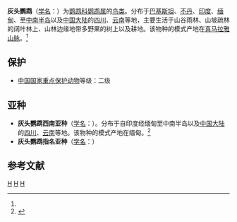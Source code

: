 {{Speciesbox
| taxon = Psittacula himalayana
| status = LC |  status_system = iucn3.1
| status_ref = <ref  name=iucn>{{IUCN2010|version=2010.3| assessors = [[國際鳥盟|國際鳥盟]] | year = 2009 |  id = 142565 | title = Psittacula himalayana |downloaded =  2010-11-5}}</ref>
| image = Slaty headed Parakeet I IMG 3102c.jpg
| binomial_authority = (Lesson, 1832)<ref name='id2104'>{{cite web| url =http://www.bioinfo.cn/db05/BjdwSpecies.php?action=view&id=2104| title =灰头鹦鹉| work =《中国动物物种编目数据库》| publisher =中国科学院微生物研究所| author =中国科学院动物研究所| accessdate =2009-04-04| deadurl =yes| archiveurl =https://web.archive.org/web/20160305105849/http://www.bioinfo.cn/db05/BjdwSpecies.php?action=view&id=2104| archivedate =2016-03-05}}</ref>
}}

'''灰头鹦鹉'''（[[学名|学名]]：{{lang|la|''Psittacula himalayana''}}）为[[鹦鹉科|鹦鹉科]][[鹦鹉属|鹦鹉属]]的[[鸟类|鸟类]]。分布于[[巴基斯坦|巴基斯坦]]、[[不丹|不丹]]、[[印度|印度]]、[[缅甸|缅甸]]、至[[中南半岛|中南半岛]]以及[[中国大陆|中国大陆]]的[[四川|四川]]、[[云南|云南]]等地，主要生活于山谷雨林、山坡疏林的阔叶林上、山林边缘地带多野果的树上以及耕地。该物种的模式产地在[[喜马拉雅山脉|喜马拉雅山脉]]。<ref name='id2104'/>

== 保护 ==
*[[中國國家重點保護野生動物名錄|中国国家重点保护动物]]等级：二级

== 亚种 ==
*'''灰头鹦鹉西南亚种'''（[[学名|学名]]：{{lang|la|''Psittacula himalayana finschii''}}）。分布于自印度经缅甸至中南半岛以及[[中国大陆|中国大陆]]的[[四川|四川]]、[[云南|云南]]等地。该物种的模式产地在缅甸。<ref name='id2105'>{{cite web| url =http://www.bioinfo.cn/db05/BjdwSpecies.php?action=view&id=2105| title =灰头鹦鹉西南亚种| work =《中国动物物种编目数据库》| publisher =中国科学院微生物研究所| author =中国科学院动物研究所| accessdate =2009-04-04| deadurl =yes| archiveurl =https://web.archive.org/web/20160305004218/http://www.bioinfo.cn/db05/BjdwSpecies.php?action=view&id=2105| archivedate =2016-03-05}}</ref>
*'''灰头鹦鹉指名亚种'''（[[学名|学名]]：{{lang|la|''Psittacula  himalayana himalayana''}}）

== 参考文献 ==
{{reflist}}
{{commons|Psittacula  himalayana}}
{{Taxonbar|from=Q1036497}}

[[Category:鹦鹉属|H]]
[[Category:1832年描述的鸟类|H]]
[[Category:_中国国家二级保护动物|H]]


{{鹦鹉小作品}}